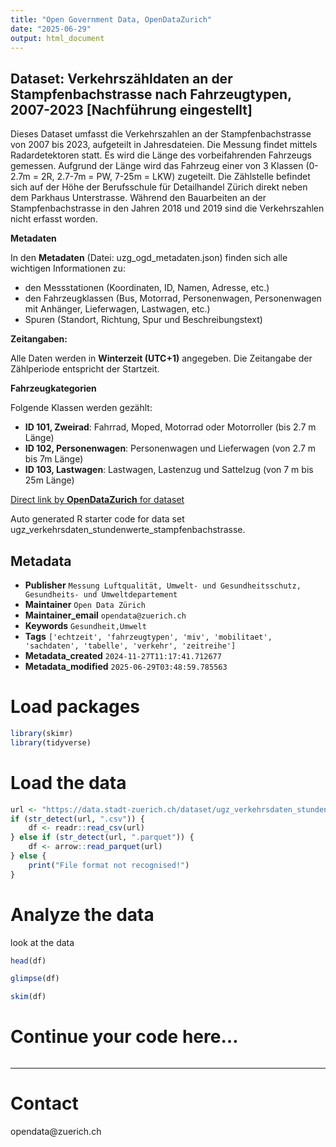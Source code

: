 ```yaml
---
title: "Open Government Data, OpenDataZurich"
date: "2025-06-29"
output: html_document
---
```


## Dataset: Verkehrszähldaten an der Stampfenbachstrasse nach Fahrzeugtypen, 2007-2023 [Nachführung eingestellt]


Dieses Dataset umfasst die Verkehrszahlen an der Stampfenbachstrasse von 2007 bis 2023, aufgeteilt in Jahresdateien. Die Messung findet mittels Radardetektoren statt. Es wird die Länge des vorbeifahrenden Fahrzeugs gemessen. Aufgrund der Länge wird das Fahrzeug einer von 3 Klassen (0-2.7m = 2R, 2.7-7m = PW, 7-25m = LKW) zugeteilt. Die Zählstelle befindet sich auf der Höhe der Berufsschule für Detailhandel Zürich direkt neben dem Parkhaus Unterstrasse. 
Während den Bauarbeiten an der Stampfenbachstrasse in den Jahren 2018 und 2019 sind die Verkehrszahlen nicht erfasst worden.


**Metadaten**


In den **Metadaten** (Datei: uzg_ogd_metadaten.json) finden sich alle wichtigen Informationen zu:

- den Messstationen (Koordinaten, ID, Namen, Adresse, etc.)
- den Fahrzeugklassen (Bus, Motorrad, Personenwagen, Personenwagen mit Anhänger, Lieferwagen, Lastwagen, etc.)
- Spuren (Standort, Richtung, Spur und Beschreibungstext)



[]()

**Zeitangaben:**


Alle Daten werden in **Winterzeit (UTC+1)** angegeben. Die Zeitangabe der Zählperiode entspricht der Startzeit.



[]()

**Fahrzeugkategorien**


Folgende Klassen werden gezählt:

- **ID 101, Zweirad**:
  Fahrrad, Moped, Motorrad oder Motorroller (bis 2.7 m Länge)
- **ID 102, Personenwagen**:
  Personenwagen und Lieferwagen (von 2.7 m bis 7m Länge)
- **ID 103, Lastwagen**: 
  Lastwagen, Lastenzug und Sattelzug (von 7 m bis 25m Länge)


[]()



[Direct link by **OpenDataZurich** for dataset](https://data.stadt-zuerich.ch/dataset/ugz_verkehrsdaten_stundenwerte_stampfenbachstrasse)

Auto generated R starter code for data set ugz_verkehrsdaten_stundenwerte_stampfenbachstrasse.

## Metadata

- **Publisher** `Messung Luftqualität, Umwelt- und Gesundheitsschutz, Gesundheits- und Umweltdepartement`
- **Maintainer** `Open Data Zürich`
- **Maintainer_email** `opendata@zuerich.ch`
- **Keywords** `Ge­sund­heit,Umwelt`
- **Tags** `['echtzeit', 'fahrzeugtypen', 'miv', 'mobilitaet', 'sachdaten', 'tabelle', 'verkehr', 'zeitreihe']`
- **Metadata_created** `2024-11-27T11:17:41.712677`
- **Metadata_modified** `2025-06-29T03:48:59.785563`


# Load packages

```r
library(skimr)
library(tidyverse)
```

# Load the data

```r
url <- "https://data.stadt-zuerich.ch/dataset/ugz_verkehrsdaten_stundenwerte_stampfenbachstrasse/download/ugz_ogd_traffic_h1_2007.csv"
if (str_detect(url, ".csv")) {
    df <- readr::read_csv(url)
} else if (str_detect(url, ".parquet")) {
    df <- arrow::read_parquet(url)
} else {
    print("File format not recognised!")
}
```

# Analyze the data

look at the data
```r
head(df)
```

```r
glimpse(df)
```

```r
skim(df)
```

# Continue your code here...

```r

```

------------------------------------------------------------------------

# Contact

opendata@zuerich.ch
